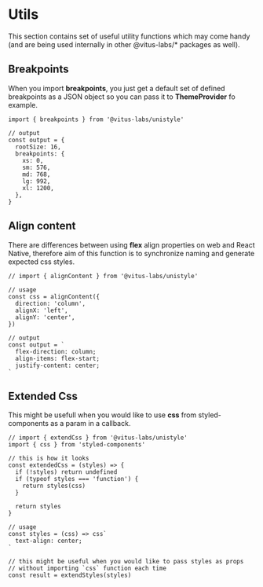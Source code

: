 
# Utils

This section contains set of useful utility functions which may come handy
(and are being used internally in other @vitus-labs/\* packages as well).

## Breakpoints

When you import **breakpoints**, you just get a default set of defined
breakpoints as a JSON object so you can pass it to **ThemeProvider** fo
example.

```tsx
import { breakpoints } from '@vitus-labs/unistyle'

// output
const output = {
  rootSize: 16,
  breakpoints: {
    xs: 0,
    sm: 576,
    md: 768,
    lg: 992,
    xl: 1200,
  },
}
```

## Align content

There are differences between using **flex** align properties on web and
React Native, therefore aim of this function is to synchronize naming
and generate expected css styles.

```tsx
// import { alignContent } from '@vitus-labs/unistyle'

// usage
const css = alignContent({
  direction: 'column',
  alignX: 'left',
  alignY: 'center',
})

// output
const output = `
  flex-direction: column;
  align-items: flex-start;
  justify-content: center;
`
```

## Extended Css

This might be usefull when you would like to use **css** from
styled-components as a param in a callback.

```tsx
// import { extendCss } from '@vitus-labs/unistyle'
import { css } from 'styled-components'

// this is how it looks
const extendedCss = (styles) => {
  if (!styles) return undefined
  if (typeof styles === 'function') {
    return styles(css)
  }

  return styles
}

// usage
const styles = (css) => css`
  text-align: center;
`

// this might be useful when you would like to pass styles as props
// without importing `css` function each time
const result = extendStyles(styles)
```
